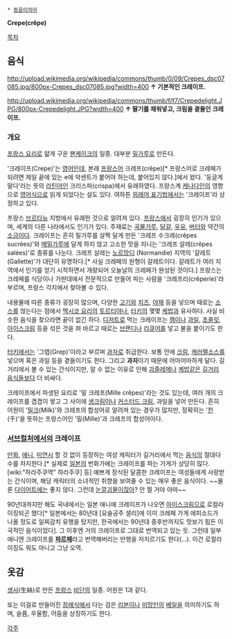  * [[동음이의어]]

'''Crepe(crêpe)'''

[[목차]]

== 음식 ==
http://upload.wikimedia.org/wikipedia/commons/thumb/0/09/Crepes_dsc07085.jpg/800px-Crepes_dsc07085.jpg?width=400
'''↑ 기본적인 크레이프.''' 

http://upload.wikimedia.org/wikipedia/commons/thumb/f/f7/Crepedelight.JPG/800px-Crepedelight.JPG?width=400 
'''↑ 딸기를 채워넣고, 크림을 곁들인 크레이프.'''

=== 개요 ===
[[프랑스 요리]]로 얇게 구운 [[팬케이크]]의 일종. 대부분 [[밀가루]]로 만든다.

'크레이프(Crepe)'는 [[영어]]인데, 본래 [[프랑스어]] 크레프(crêpe)[* 프랑스어로 크레페가 되려면 제일 끝에 있는 e에 악센트가 붙어야 하는데, 붙어있지 않다.]에서 왔다. '둥글게 말다'라는 뜻의 [[라틴어]]인 크리스파(crispa)에서 유래하였다. 프랑스계 [[캐나다]]인의 영향으로 [[영어]]식으로 읽게 되었다는 설도 있다. 여하튼 [[외래어 표기법]]에서는 '크레이프'라 상정하고 있다.

프랑스 [[브르타뉴]] 지방에서 유래한 것으로 알려져 있다. [[프랑스]]에서 굉장히 인기가 있으며, 세계의 다른 나라에서도 인기가 있다. 주재료는 [[곡물]]가루, [[달걀]], [[우유]], [[버터]]와 약간의 [[소금]]이다. 크레이프는 흔히 밀가루를 살짝 달게 만든 '크레프 수크레(crêpes sucrées)'와 [[메밀]]가루에 달게 하지 않고 고소한 맛을 지니는 '크레프 살레(crêpes salées)'로 종류를 나눈다. 크레프 살레는 [[노르망디]] (Normandie) 지역의 '갈레트 (Gallette)'가 대단히 유명하다.[* 사실 크레페의 원형이 갈레트이다. 갈레트가 여러 지역에서 인기를 얻기 시작하면서 개량되어 오늘날의 크레페가 완성된 것이다.] 프랑스는 크레페를 식당이나 가판대에서 전문적으로 만들어 파는 사람을 '크레프리(crêperie)'라 부르며, 프랑스 각지에서 찾아볼 수 있다.

내용물에 따른 종류가 굉장히 많으며, 다양한 [[고기]]와 [[치즈]], [[야채]] 등을 넣으며 때로는 [[소스]]를 얹는다는 점에서 [[멕시코 요리]]의 [[토르티야]]나, [[터키]]의 몇몇 [[케밥]]과 유사하다. 사실 비슷한 음식을 찾으라면 끝이 없긴 하다. [[디저트]]로 먹는 크레이프는 [[잼]]이나 [[과일]], [[초콜릿]], [[아이스크림]] 등을 섞은 것을 펴 바르고 때로는 [[브랜디]]나 [[리큐어]]를 넣고 불을 붙이기도 한다.

[[터키]]에서는 '그렙(Grep)'이라고 부르며 [[과자]]로 취급한다. 보통 안에 [[크림]], [[캐러멜]]소스를 넣으며 혹은 과일 등을 곁들이기도 한다. 그리고 '''과자'''이기 때문에 어마어마하게 달다. 길거리에서 볼 수 있는 간식이지만, 알 수 없는 이유로 인해 [[괴즐레메]]나 [[케밥]]같은 [[길거리 음식]]들보다 더 비싸다.

크레이프에서 파생된 요리로 '밀 크레프(Mille crêpes)'라는 것도 있는데, 여러 개의 크레이프를 겹겹이 쌓고 그 사이에 [[생크림]]이나 [[커스터드 크림]], 과일을 넣어 만든다. 흔히 어원이 '[[밀크]](Milk)'와 크레프의 합성어로 알려져 있는 경우가 많지만, 정확히는 '[[천]](千)'을 뜻하는 프랑스어인 '밀(Mille)'과 크레프의 합성어이다.

=== [[서브컬처]]에서의 크레이프 ===
[[만화]], [[애니]], [[미연시]] 할 것 없이 등장하는 여성 캐릭터가 길거리에서 먹는 [[음식]]의 절대다수를 차지한다.[* 실제로 [[일본]]의 번화가에는 크레이프를 파는 가게가 상당히 많다. [wiki:"하라주쿠역" 하라주쿠] 등] 예쁘게 장식된 달콤한 크레이프는 여성들에게 사랑받는 간식이며, 해당 캐릭터의 소녀적인 취향을 보여줄 수 있는 매우 좋은 음식이다. ~~물론 [[다이어트]]에는 좋지 않다. 그런데 [[눈깔괴물]]이잖아? 안 찔 거야 아마~~

90년대까지만 해도 국내에서는 일본 애니에 크레이프가 나오면 [[아이스크림]]으로 로컬라이징되곤 했다[* 일본에서는 80년대 [요술공주 샐리]에 이미 크레페 가게 에피소드가 나올 정도로 일찌감치 유행을 탔지만, 한국에서는 90년대 중후반까지도 맛보기 힘든 이국적인 음식이었다]. 그 이후엔 거의 크레이프로 그대로 번역되고 있는 듯. 그런데 일부 애니엔 크레이프를 '''[[파르페]]'''라고 번역해버리는 만행을 저지르기도 한다(...). 이건 로컬라이징도 뭐도 아니고 그냥 오역.

== 옷감 ==
[[생사]](生絲)로 만든 [[프랑스]] [[비단]]의 일종. 어원은 1과 같다.

또는 이걸로 만들어진 [[장례식]]에서 다는 검은 [[리본]]이나 [[미망인]]의 [[베일]]을 의미하기도 하며, 슬픔, 우울함, 어둠을 상징하기도 한다.

[[각주]]

